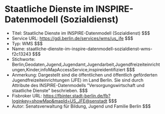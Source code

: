 # Staatliche Dienste im INSPIRE-Datenmodell (Sozialdienst)
- Titel: Staatliche Dienste im INSPIRE-Datenmodell (Sozialdienst) $$$
- Service URL: https://gdi.berlin.de/services/wms/us_jfe $$$
- Typ: WMS $$$
- Name: staatliche-dienste-im-inspire-datenmodell-sozialdienst-wms-f2c13243 $$$
- Stichworte: Berlin,Geodaten,Jugend,Jugendamt,Jugendarbeit,Jugendfreizeiteinrichtungen,Kinder,infoMapAccessService,inspireidentifiziert $$$
- Anmerkung: Dargestellt sind die öffentlichen und öffentlich geförderten Jugendfreizeiteinrichtungen (JFE) im Land Berlin. Sie sind durch Attribute des INSPIRE-Datenmodells "Versorgungswirtschaft und staatliche Dienste" beschrieben. $$$
- Fisbroker URL: https://fbinter.stadt-berlin.de/fb?loginkey=showMap&mapId=US_JFE@senstadt $$$
- Autor: Senatsverwaltung für Bildung, Jugend und Familie Berlin $$$
